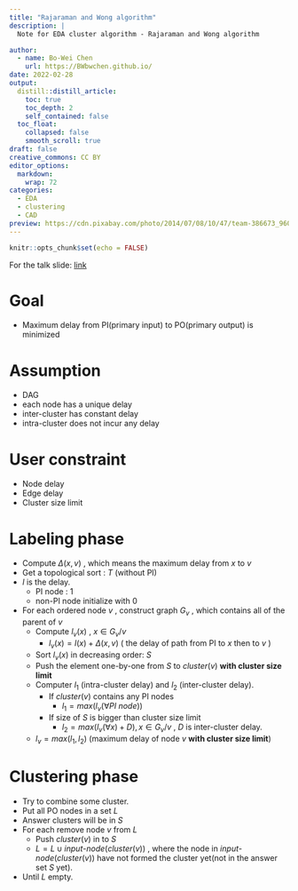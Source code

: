 ```yaml
---
title: "Rajaraman and Wong algorithm"
description: |
  Note for EDA cluster algorithm - Rajaraman and Wong algorithm

author:
  - name: Bo-Wei Chen
    url: https://BWbwchen.github.io/
date: 2022-02-28
output:
  distill::distill_article:
    toc: true
    toc_depth: 2
    self_contained: false
  toc_float: 
    collapsed: false
    smooth_scroll: true
draft: false
creative_commons: CC BY
editor_options: 
  markdown: 
    wrap: 72
categories:
  - EDA
  - clustering
  - CAD
preview: https://cdn.pixabay.com/photo/2014/07/08/10/47/team-386673_960_720.jpg
---
```



```r
knitr::opts_chunk$set(echo = FALSE)
```

For the talk slide: [link](https://drive.google.com/file/d/1WLlxY_T14-YrKH2Hkzr0x-tpA_oIY9Fl/view?usp=sharing)

# Goal
- Maximum delay from PI(primary input) to PO(primary output) is minimized

# Assumption
- DAG
- each node has a unique delay
- inter-cluster has constant delay
- intra-cluster does not incur any delay

# User constraint
- Node delay
- Edge delay
- Cluster size limit

# Labeling phase
- Compute $\Delta(x, v)$ , which means the maximum delay from $x$ to $v$
- Get a topological sort : $T$ (without PI)
- $l$ is the delay.
	- PI node : 1
	- non-PI node initialize with 0
- For each ordered node $v$ , construct graph $G_v$ , which contains all of the parent of $v$
	- Compute $l_v(x)$ , $x \in G_v / {v}$
		- $l_v(x) = l(x) + \Delta(x, v)$ ( the delay of path from PI to $x$ then to $v$ )
	- Sort $l_v(x)$ in decreasing order: $S$
	- Push the element one-by-one from $S$ to $cluster(v)$ **with cluster size limit**
	- Computer $l_1$ (intra-cluster delay) and $l_2$ (inter-cluster delay).
		- If $cluster(v)$ contains any PI nodes
			- $l_1 = max(l_v(\forall PI \text{ } node))$
		- If size of $S$ is bigger than cluster size limit
			- $l_2 = max(l_v(\forall x) + D), x \in G_v / v$ , $D$ is inter-cluster delay.
	- $l_v = max(l_1, l_2)$ (maximum delay of node $v$ **with cluster size limit**)

# Clustering phase
- Try to combine some cluster.
- Put all PO nodes in a set $L$
- Answer clusters will be in $S$
- For each remove node $v$ from $L$
	- Push $cluster(v)$ in to $S$
	- $L = L \cup input \text{-} node(cluster(v))$ , where the node in $input \text{-} node(cluster(v))$ have not formed the cluster yet(not in the answer set $S$ yet).
- Until $L$ empty.